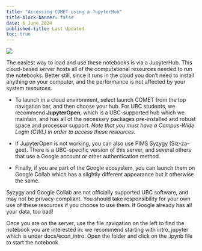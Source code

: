 ```yaml
---
title: "Accessing COMET using a JupyterHub"
title-block-banner: false
date: 6 June 2024
published-title: Last Updated
toc: true
---
```


![](../media/opening_remotely.png)

The easiest way to load and use these notebooks is via a JupyterHub. This cloud-based server hosts all of the computational resources needed to run the notebooks. Better still, since it runs in the cloud you don’t need to install anything on your computer, and the performance is not affected by your system resources.

-   To launch in a cloud environment, select launch COMET from the top navigation bar, and then choose your hub. For UBC students, we recommend **JupyterOpen**, which is a UBC-supported hub which we maintain, and has all of the necessary packages pre-installed and robust space and processor support. *Note that you must have a Campus-Wide Login (CWL) in order to access these resources.*

-   If JupyterOpen is not working, you can also use PIMS Syzygy (Siz-za-gee). There is a UBC-specific version of this server, and several others that use a Google account or other authentication method.

-   Finally, if you are part of the Google ecosystem, you can launch them on Google Collab which has a slightly different appearance but it otherwise the same.

::: callout-warning
Syzygy and Google Collab are not officially supported UBC software, and may not be privacy-compliant. You should take responsibility for your own use of these resources if you choose to use them. If Google already has all your data, too bad!
:::

Once you are on the server, use the file navigation on the left to find the notebook you are interested in: we recommend starting with intro_jupyter which is under docs/econ_intro. Open the folder and click on the .ipynb file to start the notebook.